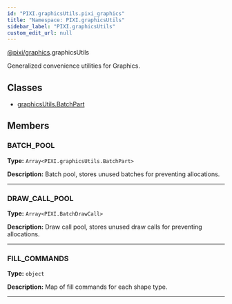 ```yaml
---
id: "PIXI.graphicsUtils.pixi_graphics"
title: "Namespace: PIXI.graphicsUtils"
sidebar_label: "PIXI.graphicsUtils"
custom_edit_url: null
---
```



<div class="package-name">

[@pixi/graphics](../modules/pixi_graphics).graphicsUtils

</div>


Generalized convenience utilities for Graphics.



        

## Classes
* [graphicsUtils.BatchPart](../classes/graphicsUtils.BatchPart.pixi_graphics)





## Members
<article>

### BATCH_POOL 
**Type:** <code>Array&#60;PIXI.graphicsUtils.BatchPart&#62;</code>

**Description:** Batch pool, stores unused batches for preventing allocations.

</article>


---------------------------------------

<article>

### DRAW_CALL_POOL 
**Type:** <code>Array&#60;PIXI.BatchDrawCall&#62;</code>

**Description:** Draw call pool, stores unused draw calls for preventing allocations.

</article>


---------------------------------------

<article>

### FILL_COMMANDS 
**Type:** <code>object</code>

**Description:** Map of fill commands for each shape type.

</article>


---------------------------------------





    